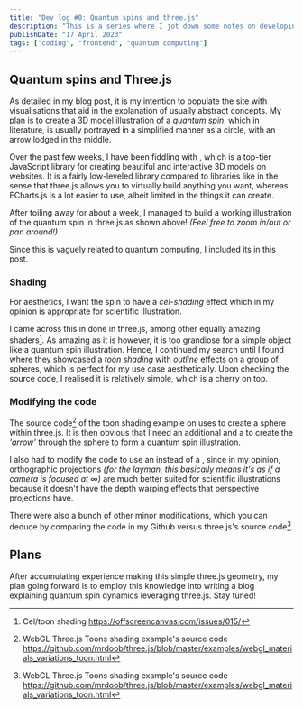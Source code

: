 ```yaml
---
title: "Dev log #0: Quantum spins and three.js"
description: "This is a series where I jot down some notes on developing this site"
publishDate: "17 April 2023"
tags: ["coding", "frontend", "quantum computing"]
---
```



## Quantum spins and Three.js

<SimpleSpin />

As detailed in my <BlogAnchor href="/posts/simple-interactive-plot-example" innerHTML="Interactive plot"/> blog post, it is my intention to populate the site with visualisations that aid in the explanation of usually abstract concepts. My plan is to create a 3D model illustration of a _quantum spin_, which in literature, is usually portrayed in a simplified manner as a circle, with an arrow lodged in the middle.

Over the past few weeks, I have been fiddling with <BlogAnchor href="https://threejs.org/" innerHTML="three.js"/>, which is a top-tier JavaScript library for creating beautiful and interactive 3D models on websites. It is a fairly low-leveled library compared to libraries like <BlogAnchor href="https://echarts.apache.org/en/index.html" innerHTML="ECharts.js"/> in the sense that three.js allows you to virtually build anything you want, whereas ECharts.js is a lot easier to use, albeit limited in the things it can create.

After toiling away for about a week, I managed to build a working illustration of the quantum spin in three.js as shown above! _(Feel free to zoom in/out or pan around!)_

Since this is vaguely related to quantum computing, I included its <BlogAnchor href="/tags/quantum computing" innerHTML="tag"/> in this post.

### Shading

For aesthetics, I want the spin to have a _cel-shading_ effect which in my opinion is appropriate for scientific illustration.

I came across this <BlogAnchor href="https://spite.github.io/sketch/post-hope/index.html" innerHTML="amazing shader"/> in done in three.js, among other equally amazing shaders[^offscreencanvas]. As amazing as it is however, it is too grandiose for a simple object like a quantum spin illustration. Hence, I continued my search until I found <BlogAnchor href="https://threejs.org/examples/#webgl_materials_variations_toon" innerHTML="official three.js example"/> where they showcased a _toon shading_ with _outline_ effects on a group of spheres, which is perfect for my use case aesthetically. Upon checking the source code, I realised it is relatively simple, which is a cherry on top.

### Modifying the code

The source code[^webgl_materials_variations_toon_code] of the toon shading example on <BlogAnchor href="https://threejs.org/" innerHTML="threejs.org"/> uses <BlogAnchor href="https://threejs.org/docs/#api/en/geometries/SphereGeometry" innerHTML="SphereGeometry"/> to create a sphere within three.js. It is then obvious that I need an additional <BlogAnchor href="https://threejs.org/docs/#api/en/geometries/CylinderGeometry" innerHTML="CylinderGeometry"/> and a <BlogAnchor href="https://threejs.org/docs/#api/en/geometries/ConeGeometry" innerHTML="ConeGeometry"/> to create the _'arrow'_ through the sphere to form a quantum spin illustration.

I also had to modify the code to use an <BlogAnchor href="https://threejs.org/docs/#api/en/cameras/OrthographicCamera" innerHTML="OrthographicCamera"/> instead of a <BlogAnchor href="https://threejs.org/docs/#api/en/cameras/PerspectiveCamera" innerHTML="PerspectiveCamera"/>, since in my opinion, orthographic projections _(for the layman, this basically means it's as if a camera is focused at ∞)_ are much better suited for scientific illustrations because it doesn't have the depth warping effects that perspective projections have.

There were also a bunch of other minor modifications, which you can deduce by comparing the code in my Github versus three.js's source code[^webgl_materials_variations_toon_code].

## Plans

After accumulating experience making this simple three.js geometry, my plan going forward is to employ this knowledge into writing a blog explaining quantum spin dynamics leveraging three.js. Stay tuned!

[^offscreencanvas]: Cel/toon shading https://offscreencanvas.com/issues/015/
[^webgl_materials_variations_toon_code]: WebGL Three.js Toons shading example's source code https://github.com/mrdoob/three.js/blob/master/examples/webgl_materials_variations_toon.html
